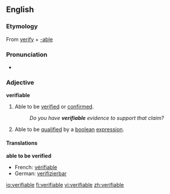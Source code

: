==English==
===Etymology===
From [[verify]] + [[-able]]

===Pronunciation===
*{{audio|en-us-verifiable.ogg|Audio (US)}}

===Adjective===
'''verifiable'''
#Able to be [[verified]] or [[confirmed]].
#:''Do you have '''verifiable''' evidence to support that claim?''
#Able to be [[qualified]] by a [[boolean]] [[expression]].

====Translations====
'''able to be verified'''
*French: [[vérifiable]]
*German: [[verifizierbar]]

[[io:verifiable]]
[[fi:verifiable]]
[[vi:verifiable]]
[[zh:verifiable]]